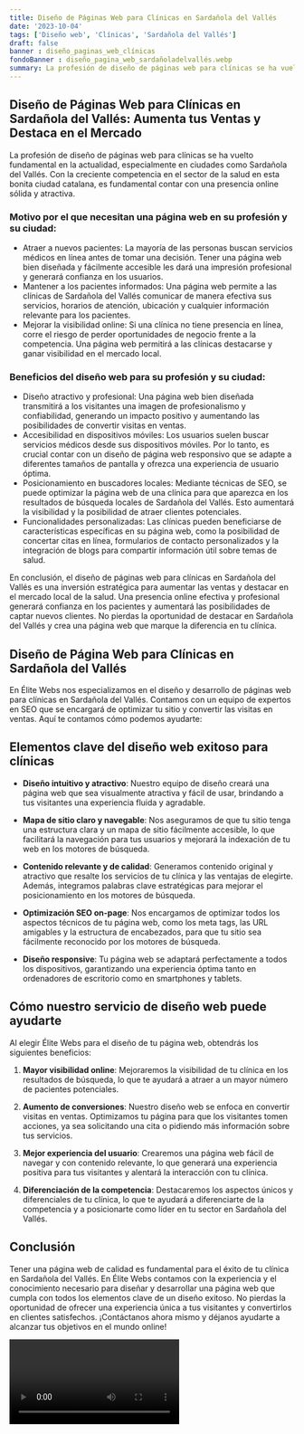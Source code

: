 ```yaml
---
title: Diseño de Páginas Web para Clínicas en Sardañola del Vallés
date: '2023-10-04'
tags: ['Diseño web', 'Clínicas', 'Sardañola del Vallés']
draft: false
banner : diseño_paginas_web_clínicas
fondoBanner : diseño_pagina_web_sardañoladelvallés.webp
summary: La profesión de diseño de páginas web para clínicas se ha vuelto fundamental en la actualidad, especialmente en ciudades como Sardañola del Vallés. Con la creciente competencia en el sector de la salud en esta bonita ciudad catalana, es fundamental contar con una presencia online sólida y atractiva. 
---
```


## Diseño de Páginas Web para Clínicas en Sardañola del Vallés: Aumenta tus Ventas y Destaca en el Mercado

La profesión de diseño de páginas web para clínicas se ha vuelto fundamental en la actualidad, especialmente en ciudades como Sardañola del Vallés. Con la creciente competencia en el sector de la salud en esta bonita ciudad catalana, es fundamental contar con una presencia online sólida y atractiva. 

### Motivo por el que necesitan una página web en su profesión y su ciudad:

- Atraer a nuevos pacientes: La mayoría de las personas buscan servicios médicos en línea antes de tomar una decisión. Tener una página web bien diseñada y fácilmente accesible les dará una impresión profesional y generará confianza en los usuarios.
- Mantener a los pacientes informados: Una página web permite a las clínicas de Sardañola del Vallés comunicar de manera efectiva sus servicios, horarios de atención, ubicación y cualquier información relevante para los pacientes.
- Mejorar la visibilidad online: Si una clínica no tiene presencia en línea, corre el riesgo de perder oportunidades de negocio frente a la competencia. Una página web permitirá a las clínicas destacarse y ganar visibilidad en el mercado local.

### Beneficios del diseño web para su profesión y su ciudad:

- Diseño atractivo y profesional: Una página web bien diseñada transmitirá a los visitantes una imagen de profesionalismo y confiabilidad, generando un impacto positivo y aumentando las posibilidades de convertir visitas en ventas.
- Accesibilidad en dispositivos móviles: Los usuarios suelen buscar servicios médicos desde sus dispositivos móviles. Por lo tanto, es crucial contar con un diseño de página web responsivo que se adapte a diferentes tamaños de pantalla y ofrezca una experiencia de usuario óptima.
- Posicionamiento en buscadores locales: Mediante técnicas de SEO, se puede optimizar la página web de una clínica para que aparezca en los resultados de búsqueda locales de Sardañola del Vallés. Esto aumentará la visibilidad y la posibilidad de atraer clientes potenciales.
- Funcionalidades personalizadas: Las clínicas pueden beneficiarse de características específicas en su página web, como la posibilidad de concertar citas en línea, formularios de contacto personalizados y la integración de blogs para compartir información útil sobre temas de salud.

En conclusión, el diseño de páginas web para clínicas en Sardañola del Vallés es una inversión estratégica para aumentar las ventas y destacar en el mercado local de la salud. Una presencia online efectiva y profesional generará confianza en los pacientes y aumentará las posibilidades de captar nuevos clientes. No pierdas la oportunidad de destacar en Sardañola del Vallés y crea una página web que marque la diferencia en tu clínica.

<GifSeo />

<Cta />

## Diseño de Página Web para Clínicas en Sardañola del Vallés

En Élite Webs nos especializamos en el diseño y desarrollo de páginas web para clínicas en Sardañola del Vallés. Contamos con un equipo de expertos en SEO que se encargará de optimizar tu sitio y convertir las visitas en ventas. Aquí te contamos cómo podemos ayudarte:

## Elementos clave del diseño web exitoso para clínicas

- **Diseño intuitivo y atractivo**: Nuestro equipo de diseño creará una página web que sea visualmente atractiva y fácil de usar, brindando a tus visitantes una experiencia fluida y agradable. 

- **Mapa de sitio claro y navegable**: Nos aseguramos de que tu sitio tenga una estructura clara y un mapa de sitio fácilmente accesible, lo que facilitará la navegación para tus usuarios y mejorará la indexación de tu web en los motores de búsqueda.

- **Contenido relevante y de calidad**: Generamos contenido original y atractivo que resalte los servicios de tu clínica y las ventajas de elegirte. Además, integramos palabras clave estratégicas para mejorar el posicionamiento en los motores de búsqueda.

- **Optimización SEO on-page**: Nos encargamos de optimizar todos los aspectos técnicos de tu página web, como los meta tags, las URL amigables y la estructura de encabezados, para que tu sitio sea fácilmente reconocido por los motores de búsqueda.

- **Diseño responsive**: Tu página web se adaptará perfectamente a todos los dispositivos, garantizando una experiencia óptima tanto en ordenadores de escritorio como en smartphones y tablets.

## Cómo nuestro servicio de diseño web puede ayudarte

Al elegir Élite Webs para el diseño de tu página web, obtendrás los siguientes beneficios:

1. **Mayor visibilidad online**: Mejoraremos la visibilidad de tu clínica en los resultados de búsqueda, lo que te ayudará a atraer a un mayor número de pacientes potenciales.

2. **Aumento de conversiones**: Nuestro diseño web se enfoca en convertir visitas en ventas. Optimizamos tu página para que los visitantes tomen acciones, ya sea solicitando una cita o pidiendo más información sobre tus servicios.

3. **Mejor experiencia del usuario**: Crearemos una página web fácil de navegar y con contenido relevante, lo que generará una experiencia positiva para tus visitantes y alentará la interacción con tu clínica.

4. **Diferenciación de la competencia**: Destacaremos los aspectos únicos y diferenciales de tu clínica, lo que te ayudará a diferenciarte de la competencia y a posicionarte como líder en tu sector en Sardañola del Vallés.

## Conclusión

Tener una página web de calidad es fundamental para el éxito de tu clínica en Sardañola del Vallés. En Élite Webs contamos con la experiencia y el conocimiento necesario para diseñar y desarrollar una página web que cumpla con todos los elementos clave de un diseño exitoso. No pierdas la oportunidad de ofrecer una experiencia única a tus visitantes y convertirlos en clientes satisfechos. ¡Contáctanos ahora mismo y déjanos ayudarte a alcanzar tus objetivos en el mundo online!

<Video />

<CtaBot job='Clínicas' city='Sardañola del Vallés'/>

<Gmaps query='Sardañola del Vallés+españa+maps' />